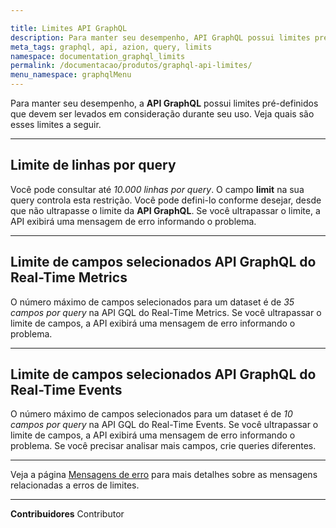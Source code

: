 ```yaml
---

title: Limites API GraphQL
description: Para manter seu desempenho, API GraphQL possui limites pré-definidos que devem ser levados em consideração durante seu uso.
meta_tags: graphql, api, azion, query, limits
namespace: documentation_graphql_limits
permalink: /documentacao/produtos/graphql-api-limites/
menu_namespace: graphqlMenu
---
```


Para manter seu desempenho, a **API GraphQL** possui limites pré-definidos que devem ser levados em consideração durante seu uso. Veja quais são esses limites a seguir.

---

## Limite de linhas por query

Você pode consultar até *10.000 linhas por query*. O campo **limit** na sua query controla esta restrição. Você pode defini-lo conforme desejar, desde que não ultrapasse o limite da **API GraphQL**. Se você ultrapassar o limite, a API exibirá uma mensagem de erro informando o problema.

---

## Limite de campos selecionados API GraphQL do Real-Time Metrics

O número máximo de campos selecionados para um dataset é de *35 campos por query* na API GQL do Real-Time Metrics. Se você ultrapassar o limite de campos, a API exibirá uma mensagem de erro informando o problema.

---

## Limite de campos selecionados API GraphQL do Real-Time Events

O número máximo de campos selecionados para um dataset é de *10 campos por query* na API GQL do Real-Time Events. Se você ultrapassar o limite de campos, a API exibirá uma mensagem de erro informando o problema. Se você precisar analisar mais campos, crie queries diferentes.

---

Veja a página [Mensagens de erro](/pt-br/documentacao/produtos/graphql-api-mensagens-erro/) para mais detalhes sobre as mensagens relacionadas a erros de limites.





---


**Contribuidores** <ContributorList>Contributor</ContributorList>
